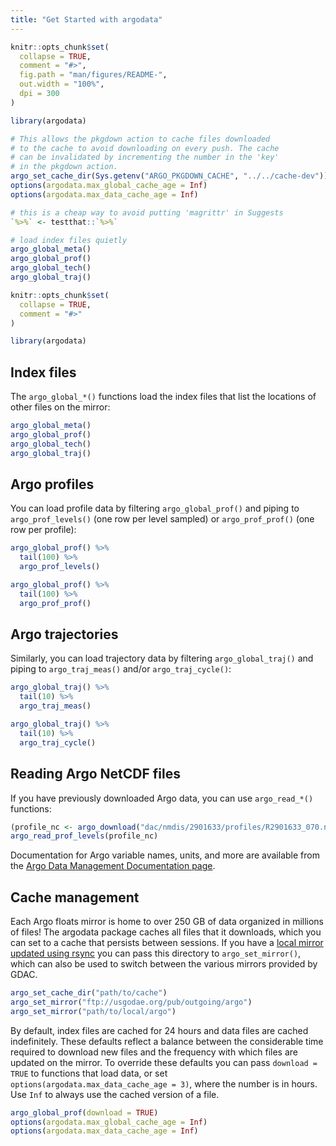 ```yaml
---
title: "Get Started with argodata"
---
```


```r
knitr::opts_chunk$set(
  collapse = TRUE,
  comment = "#>",
  fig.path = "man/figures/README-",
  out.width = "100%",
  dpi = 300
)

library(argodata)

# This allows the pkgdown action to cache files downloaded
# to the cache to avoid downloading on every push. The cache
# can be invalidated by incrementing the number in the 'key'
# in the pkgdown action.
argo_set_cache_dir(Sys.getenv("ARGO_PKGDOWN_CACHE", "../../cache-dev"))
options(argodata.max_global_cache_age = Inf)
options(argodata.max_data_cache_age = Inf)

# this is a cheap way to avoid putting 'magrittr' in Suggests
`%>%` <- testthat::`%>%`

# load index files quietly
argo_global_meta()
argo_global_prof()
argo_global_tech()
argo_global_traj()

knitr::opts_chunk$set(
  collapse = TRUE,
  comment = "#>"
)
```

```r
library(argodata)
```

## Index files

The `argo_global_*()` functions load the index files that list the locations of other files on the mirror:

```r
argo_global_meta()
argo_global_prof()
argo_global_tech()
argo_global_traj()
```

## Argo profiles

You can load profile data by filtering `argo_global_prof()` and piping to `argo_prof_levels()` (one row per level sampled) or `argo_prof_prof()` (one row per profile):

```r
argo_global_prof() %>% 
  tail(100) %>% 
  argo_prof_levels()

argo_global_prof() %>% 
  tail(100) %>% 
  argo_prof_prof()
```

## Argo trajectories

Similarly, you can load trajectory data by filtering `argo_global_traj()` and piping to `argo_traj_meas()` and/or `argo_traj_cycle()`:

```r
argo_global_traj() %>% 
  tail(10) %>% 
  argo_traj_meas()

argo_global_traj() %>% 
  tail(10) %>% 
  argo_traj_cycle()
```

## Reading Argo NetCDF files

If you have previously downloaded Argo data, you can use `argo_read_*()` functions:

```r
(profile_nc <- argo_download("dac/nmdis/2901633/profiles/R2901633_070.nc"))
argo_read_prof_levels(profile_nc)
```

Documentation for Argo variable names, units, and more are available from the [Argo Data Management Documentation page](http://www.argodatamgt.org/Documentation).

## Cache management

Each Argo floats mirror is home to over 250 GB of data organized in millions of files! The argodata package caches all files that it downloads, which you can set to a cache that persists between sessions. If you have a [local mirror updated using rsync](http://www.argodatamgt.org/Access-to-data/Argo-GDAC-synchronization-service) you can pass this directory to `argo_set_mirror()`, which can also be used to switch between the various mirrors provided by GDAC.

```r
argo_set_cache_dir("path/to/cache")
argo_set_mirror("ftp://usgodae.org/pub/outgoing/argo")
argo_set_mirror("path/to/local/argo")
```

By default, index files are cached for 24 hours and data files are cached indefinitely. These defaults reflect a balance between the considerable time required to download new files and the frequency with which files are updated on the mirror. To override these defaults you can pass `download = TRUE` to functions that load data, or set `options(argodata.max_data_cache_age = 3)`, where the number is in hours. Use `Inf` to always use the cached version of a file.

```r
argo_global_prof(download = TRUE)
options(argodata.max_global_cache_age = Inf)
options(argodata.max_data_cache_age = Inf)
```
